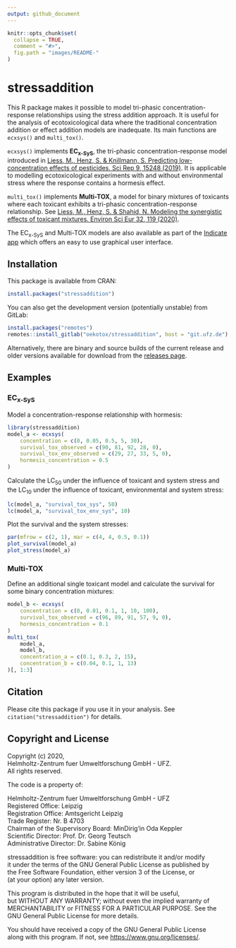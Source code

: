 ```yaml
---
output: github_document
---
```


<!-- README.md is generated from README.Rmd. Please edit that file -->

```r
knitr::opts_chunk$set(
  collapse = TRUE,
  comment = "#>",
  fig.path = "images/README-"
)
```

# stressaddition
This R package makes it possible to model tri-phasic concentration-response relationships using the stress addition approach. It is useful for the analysis of ecotoxicological data where the traditional concentration addition or effect addition models are inadequate. Its main functions are `ecxsys()` and `multi_tox()`.

`ecxsys()` implements **EC<sub>x-SyS</sub>**, the tri-phasic concentration-response model introduced in
[Liess, M., Henz, S. & Knillmann, S. Predicting low-concentration effects of pesticides. Sci Rep 9, 15248 (2019)](https://doi.org/10.1038/s41598-019-51645-4). It is applicable to modelling ecotoxicological experiments with and without environmental stress where the response contains a hormesis effect.

`multi_tox()` implements **Multi-TOX**, a model for binary mixtures of toxicants where each toxicant exhibits a tri-phasic concentration-response relationship. See [Liess, M., Henz, S. & Shahid, N. Modeling the synergistic effects of toxicant mixtures. Environ Sci Eur 32, 119 (2020)](https://doi.org/10.1186/s12302-020-00394-7).

The EC<sub>x-SyS</sub> and Multi-TOX models are also available as part of the [Indicate app](http://www.systemecology.eu/indicate) which offers an easy to use graphical user interface.

## Installation
This package is available from CRAN:
```r
install.packages("stressaddition")
```
You can also get the development version (potentially unstable) from GitLab:
```r
install.packages("remotes")
remotes::install_gitlab("oekotox/stressaddition", host = "git.ufz.de")
```
Alternatively, there are binary and source builds of the current release and older versions available for download from the [releases page](https://git.ufz.de/oekotox/stressaddition/-/releases).


## Examples

### EC<sub>x-SyS</sub>
Model a concentration-response relationship with hormesis:
```r
library(stressaddition)
model_a <- ecxsys(
    concentration = c(0, 0.05, 0.5, 5, 30),
    survival_tox_observed = c(90, 81, 92, 28, 0),
    survival_tox_env_observed = c(29, 27, 33, 5, 0),
    hormesis_concentration = 0.5
)
```

Calculate the LC<sub>50</sub> under the influence of toxicant and system stress and the LC<sub>10</sub> under the influence  of toxicant, environmental and system stress:
```r
lc(model_a, "survival_tox_sys", 50)
lc(model_a, "survival_tox_env_sys", 10)
```

Plot the survival and the system stresses:
```r
par(mfrow = c(2, 1), mar = c(4, 4, 0.5, 0.1))
plot_survival(model_a)
plot_stress(model_a)
```

### Multi-TOX
Define an additional single toxicant model and calculate the survival for some binary concentration mixtures:
```r
model_b <- ecxsys(
    concentration = c(0, 0.01, 0.1, 1, 10, 100),
    survival_tox_observed = c(96, 89, 91, 57, 9, 0),
    hormesis_concentration = 0.1
)
multi_tox(
    model_a,
    model_b,
    concentration_a = c(0.1, 0.3, 2, 15),
    concentration_b = c(0.04, 0.1, 1, 13)
)[, 1:3]
```


## Citation
Please cite this package if you use it in your analysis. See `citation("stressaddition")` for details.


## Copyright and License
Copyright (c) 2020,  
Helmholtz-Zentrum fuer Umweltforschung GmbH - UFZ.  
All rights reserved.

The code is a property of:

Helmholtz-Zentrum fuer Umweltforschung GmbH - UFZ  
Registered Office: Leipzig  
Registration Office: Amtsgericht Leipzig  
Trade Register: Nr. B 4703  
Chairman of the Supervisory Board: MinDirig'in Oda Keppler  
Scientific Director: Prof. Dr. Georg Teutsch  
Administrative Director: Dr. Sabine König  


stressaddition is free software: you can redistribute it and/or modify  
it under the terms of the GNU General Public License as published by  
the Free Software Foundation, either version 3 of the License, or  
(at your option) any later version.

This program is distributed in the hope that it will be useful,  
but WITHOUT ANY WARRANTY; without even the implied warranty of  
MERCHANTABILITY or FITNESS FOR A PARTICULAR PURPOSE.  See the  
GNU General Public License for more details.

You should have received a copy of the GNU General Public License  
along with this program.  If not, see <https://www.gnu.org/licenses/>.
